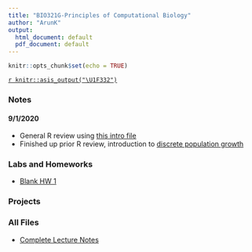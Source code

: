 ```yaml
---
title: "BIO321G-Principles of Computational Biology"
author: "ArunK"
output:
  html_document: default
  pdf_document: default
---
```


```r
knitr::opts_chunk$set(echo = TRUE)
```

[`r knitr::asis_output("\U1F332")`](https://arun-krishnaraj.github.io/evergreen)

### Notes

#### 9/1/2020
- General R review using [this intro file](https://arun-krishnaraj.github.io/Rmd-Repo/bio321g-1-introduction.html)
- Finished up prior R review, introduction to [discrete population growth](https://arun-krishnaraj.github.io/Rmd-Repo/bio321g-2-1-discrete-population-growth.html)

### Labs and Homeworks
- [Blank HW 1](https://arun-krishnaraj.github.io/Rmd-Repo/hw_assignment_1.pdf)

### Projects

### All Files
- [Complete Lecture Notes](https://arun-krishnaraj.github.io/Rmd-Repo/bio321g-lecture-notes.pdf)